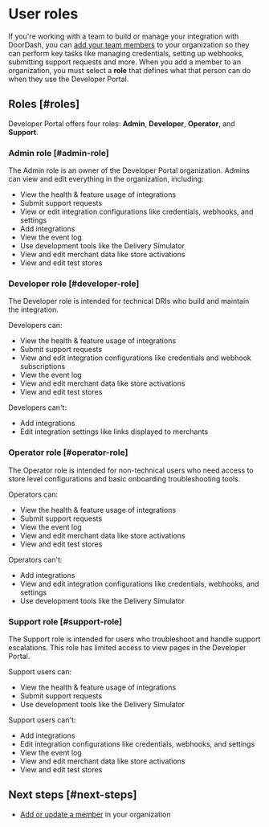 # User roles

If you're working with a team to build or manage your integration with DoorDash, you can [add your team members](/en-US/docs/marketplace/how_to/add_members) to your organization so they can perform key tasks like managing credentials, setting up webhooks, submitting support requests and more. When you add a member to an organization, you must select a **role** that defines what that person can do when they use the Developer Portal.

## Roles [#roles]

Developer Portal offers four roles: **Admin**, **Developer**, **Operator**, and **Support**.

### Admin role [#admin-role]

The Admin role is an owner of the Developer Portal organization. Admins can view and edit everything in the organization, including:

* View the health & feature usage of integrations
* Submit support requests
* View or edit integration configurations like credentials, webhooks, and settings
* Add integrations
* View the event log
* Use development tools like the Delivery Simulator
* View and edit merchant data like store activations
* View and edit test stores

### Developer role [#developer-role]

The Developer role is intended for technical DRIs who build and maintain the integration.

Developers can:

* View the health & feature usage of integrations
* Submit support requests
* View and edit integration configurations like credentials and webhook subscriptions
* View the event log
* View and edit merchant data like store activations
* View and edit test stores

Developers can't:

* Add integrations
* Edit integration settings like links displayed to merchants

### Operator role [#operator-role]

The Operator role is intended for non-technical users who need access to store level configurations and basic onboarding troubleshooting tools.

Operators can:

* View the health & feature usage of integrations
* Submit support requests
* View the event log
* View and edit merchant data like store activations
* View and edit test stores

Operators can't:

* Add integrations
* View and edit integration configurations like credentials, webhooks, and settings
* Use development tools like the Delivery Simulator

### Support role [#support-role]

The Support role is intended for users who troubleshoot and handle support escalations. This role has limited access to view pages in the Developer Portal.

Support users can:

* View the health & feature usage of integrations
* Submit support requests
* Use development tools like the Delivery Simulator

Support users can't:

* Add integrations
* Edit integration configurations like credentials, webhooks, and settings
* View the event log
* View and edit merchant data like store activations
* View and edit test stores

## Next steps [#next-steps]

* [Add or update a member](/en-US/docs/marketplace/how_to/add_members) in your organization

